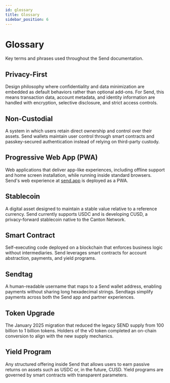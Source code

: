 ```yaml
---
id: glossary
title: Glossary
sidebar_position: 6
---
```


# Glossary

Key terms and phrases used throughout the Send documentation.

## Privacy-First
Design philosophy where confidentiality and data minimization are embedded as default behaviors rather than optional add-ons. For Send, this means transaction data, account metadata, and identity information are handled with encryption, selective disclosure, and strict access controls.

## Non-Custodial
A system in which users retain direct ownership and control over their assets. Send wallets maintain user control through smart contracts and passkey-secured authentication instead of relying on third-party custody.

## Progressive Web App (PWA)
Web applications that deliver app-like experiences, including offline support and home screen installation, while running inside standard browsers. Send's web experience at [send.app](https://send.app) is deployed as a PWA.

## Stablecoin
A digital asset designed to maintain a stable value relative to a reference currency. Send currently supports USDC and is developing CUSD, a privacy-forward stablecoin native to the Canton Network.

## Smart Contract
Self-executing code deployed on a blockchain that enforces business logic without intermediaries. Send leverages smart contracts for account abstraction, payments, and yield programs.

## Sendtag
A human-readable username that maps to a Send wallet address, enabling payments without sharing long hexadecimal strings. Sendtags simplify payments across both the Send app and partner experiences.

## Token Upgrade
The January 2025 migration that reduced the legacy SEND supply from 100 billion to 1 billion tokens. Holders of the v0 token completed an on-chain conversion to align with the new supply mechanics.

## Yield Program
Any structured offering inside Send that allows users to earn passive returns on assets such as USDC or, in the future, CUSD. Yield programs are governed by smart contracts with transparent parameters.
